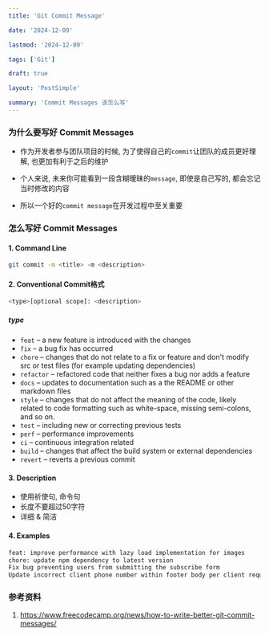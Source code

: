```yaml
---
title: 'Git Commit Message'

date: '2024-12-09'

lastmod: '2024-12-09'

tags: ['Git']

draft: true

layout: 'PostSimple'

summary: 'Commit Messages 该怎么写'
---
```


### 为什么要写好 Commit Messages

- 作为开发者参与团队项目的时候, 为了使得自己的`commit`让团队的成员更好理解, 也更加有利于之后的维护

- 个人来说, 未来你可能看到一段含糊暧昧的`message`, 即使是自己写的, 都会忘记当时修改的内容

- 所以一个好的`commit message`在开发过程中至关重要

### 怎么写好 Commit Messages

#### 1. Command Line

```bash
git commit -m <title> -m <description>
```

#### 2. Conventional Commit格式

```bash
<type>[optional scope]: <description>
```

##### type

- `feat` – a new feature is introduced with the changes
- `fix` – a bug fix has occurred
- `chore` – changes that do not relate to a fix or feature and don't modify src or test files (for example updating dependencies)
- `refactor` – refactored code that neither fixes a bug nor adds a feature
- `docs` – updates to documentation such as a the README or other markdown files
- `style` – changes that do not affect the meaning of the code, likely related to code formatting such as white-space, missing semi-colons, and so on.
- `test` – including new or correcting previous tests
- `perf` – performance improvements
- `ci` – continuous integration related
- `build` – changes that affect the build system or external dependencies
- `revert` – reverts a previous commit

#### 3. Description

- 使用祈使句, 命令句
- 长度不要超过50字符
- 详细 & 简洁

#### 4. Examples

```bash
feat: improve performance with lazy load implementation for images
chore: update npm dependency to latest version
Fix bug preventing users from submitting the subscribe form
Update incorrect client phone number within footer body per client request
```

### 参考资料

1. https://www.freecodecamp.org/news/how-to-write-better-git-commit-messages/
